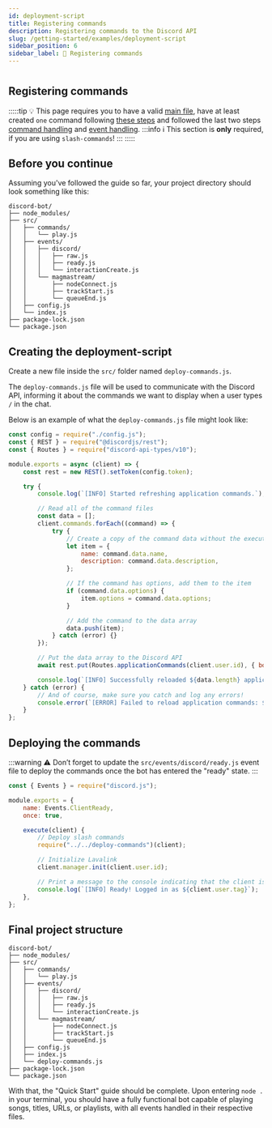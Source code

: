 ```yaml
---
id: deployment-script
title: Registering commands
description: Registering commands to the Discord API
slug: /getting-started/examples/deployment-script
sidebar_position: 6
sidebar_label: 📝 Registering commands
---
```



#

## Registering commands

:::::tip
💡 This page requires you to have a valid [main file](/docs/getting-started/examples/main-file), have at least created `one` command following [these steps](/docs/getting-started/examples/creating-commands) and followed the last two steps [command handling](/docs/getting-started/examples/command-handling) and [event handling](/docs/getting-started/examples/event-handling).
:::info
ℹ️ This section is **only** required, if you are using `slash-commands`!
:::
:::::

## Before you continue

Assuming you've followed the guide so far, your project directory should look something like this:

```
discord-bot/
├── node_modules/
├── src/
│   ├── commands/
│   │   └── play.js
│   ├── events/
│   │   ├── discord/
│   │   │   ├── raw.js
│   │   │   ├── ready.js
│   │   │   └── interactionCreate.js
│   │   └── magmastream/
│   │       ├── nodeConnect.js
│   │       ├── trackStart.js
│   │       └── queueEnd.js
│   ├── config.js
│   └── index.js
├── package-lock.json
└── package.json
```

## Creating the deployment-script

Create a new file inside the `src/` folder named `deploy-commands.js`.

The `deploy-commands.js` file will be used to communicate with the Discord API, informing it about the commands we want to display when a user types `/` in the chat.

Below is an example of what the `deploy-commands.js` file might look like:
```javascript showLineNumbers
const config = require("./config.js");
const { REST } = require("@discordjs/rest");
const { Routes } = require("discord-api-types/v10");

module.exports = async (client) => {
	const rest = new REST().setToken(config.token);

	try {
		console.log(`[INFO] Started refreshing application commands.`);

		// Read all of the command files
		const data = [];
		client.commands.forEach((command) => {
			try {
				// Create a copy of the command data without the execute function
				let item = {
					name: command.data.name,
					description: command.data.description,
				};

				// If the command has options, add them to the item
				if (command.data.options) {
					item.options = command.data.options;
				}

				// Add the command to the data array
				data.push(item);
			} catch (error) {}
		});

		// Put the data array to the Discord API
		await rest.put(Routes.applicationCommands(client.user.id), { body: data });

		console.log(`[INFO] Successfully reloaded ${data.length} application commands.`);
	} catch (error) {
		// And of course, make sure you catch and log any errors!
		console.error(`[ERROR] Failed to reload application commands: ${error}`);
	}
};
```

## Deploying the commands
:::warning
⚠️ Don’t forget to update the `src/events/discord/ready.js` event file to deploy the commands once the bot has entered the "ready" state.
:::

```javascript ${9} showLineNumbers
const { Events } = require("discord.js");

module.exports = {
	name: Events.ClientReady,
	once: true,

	execute(client) {
		// Deploy slash commands
		require("../../deploy-commands")(client);

		// Initialize Lavalink
		client.manager.init(client.user.id);

		// Print a message to the console indicating that the client is ready
		console.log(`[INFO] Ready! Logged in as ${client.user.tag}`);
	},
};
```

## Final project structure
```
discord-bot/
├── node_modules/
├── src/
│   ├── commands/
│   │   └── play.js
│   ├── events/
│   │   ├── discord/
│   │   │   ├── raw.js
│   │   │   ├── ready.js
│   │   │   └── interactionCreate.js
│   │   └── magmastream/
│   │       ├── nodeConnect.js
│   │       ├── trackStart.js
│   │       └── queueEnd.js
│   ├── config.js
│   ├── index.js
│   └── deploy-commands.js
├── package-lock.json
└── package.json
```

With that, the "Quick Start" guide should be complete. Upon entering `node .` in your terminal, you should have a fully functional bot capable of playing songs, titles, URLs, or playlists, with all events handled in their respective files.
